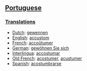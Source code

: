 ==[[Portuguese]]==
===[[Translations]]===
*[[Dutch]]: [[gewennen]]
*[[English]]: [[accustom]]
*[[French]]: [[accoûtumer]]
*[[German]]: [[gewöhnen Sie sich]]
*[[Interlingua]]: [[accostumar]]
*[[Old French]]: [[acostumer]], [[acustumer]]
*[[Spanish]]: [[acostumbrarse]]
